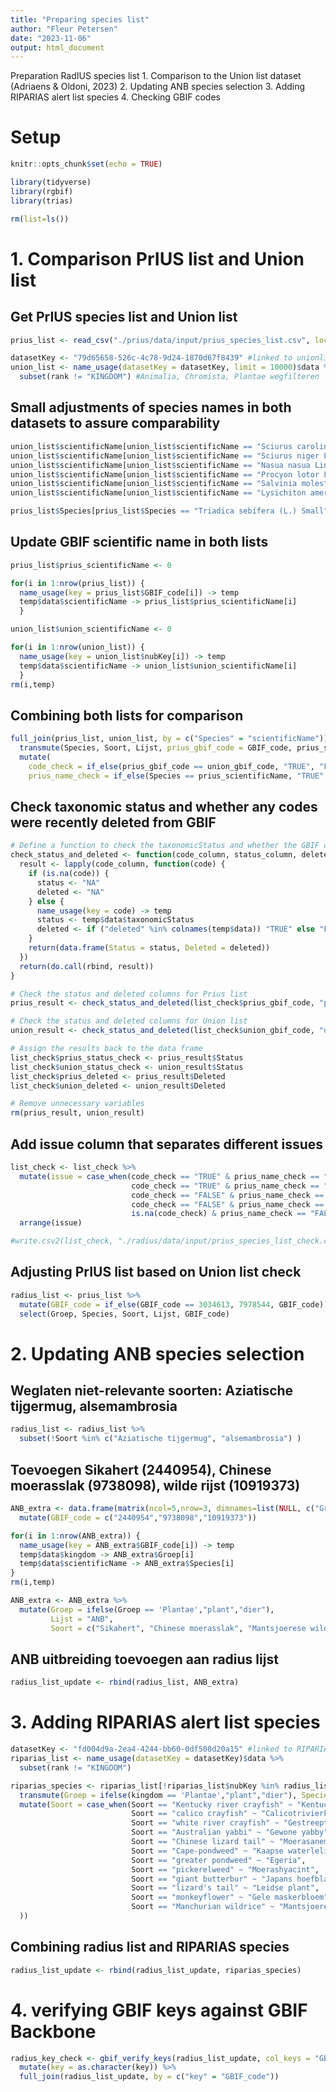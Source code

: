 ```yaml
---
title: "Preparing species list"
author: "Fleur Petersen"
date: "2023-11-06"
output: html_document
---
```


Preparation RadIUS species list
1. Comparison to the Union list dataset (Adriaens & Oldoni, 2023)
2. Updating ANB species selection
3. Adding RIPARIAS alert list species
4. Checking GBIF codes 


# Setup
```r
knitr::opts_chunk$set(echo = TRUE)
```

```r
library(tidyverse)   
library(rgbif)        
library(trias)
```

```r
rm(list=ls())
```

# 1. Comparison PrIUS list and Union list

## Get PrIUS species list and Union list
```r
prius_list <- read_csv("./prius/data/input/prius_species_list.csv", locale = locale(encoding = "ISO-8859-1"), show_col_types = FALSE)  
```

```r
datasetKey <- "79d65658-526c-4c78-9d24-1870d67f8439" #linked to unionlist dataset ("https://www.gbif.org/dataset/79d65658-526c-4c78-9d24-1870d67f8439")
union_list <- name_usage(datasetKey = datasetKey, limit = 10000)$data %>%
  subset(rank != "KINGDOM") #Animalia, Chromista, Plantae wegfilteren
```

## Small adjustments of species names in both datasets to assure comparability
```r
union_list$scientificName[union_list$scientificName == "Sciurus carolinensis Gmelin,1788"] <- "Sciurus carolinensis Gmelin, 1788"
union_list$scientificName[union_list$scientificName == "Sciurus niger Linnaeus, 1758"] <- "Sciurus niger L., 1758"
union_list$scientificName[union_list$scientificName == "Nasua nasua Linnaeus, 1766"] <- "Nasua nasua L., 1766"
union_list$scientificName[union_list$scientificName == "Procyon lotor Linnaeus, 1758"] <- "Procyon lotor L., 1758"
union_list$scientificName[union_list$scientificName == "Salvinia molesta D.S. Mitch."] <- "Salvinia molesta D.S.Mitch."
union_list$scientificName[union_list$scientificName == "Lysichiton americanus Hultén and St. John"] <- "Lysichiton americanus Hultén & H. St. John"
```

```r
prius_list$Species[prius_list$Species == "Triadica sebífera (L.) Small"] <- "Triadica sebifera (L.) Small"
```

## Update GBIF scientific name in both lists
```r
prius_list$prius_scientificName <- 0

for(i in 1:nrow(prius_list)) {
  name_usage(key = prius_list$GBIF_code[i]) -> temp
  temp$data$scientificName -> prius_list$prius_scientificName[i]
  }

union_list$union_scientificName <- 0

for(i in 1:nrow(union_list)) {
  name_usage(key = union_list$nubKey[i]) -> temp
  temp$data$scientificName -> union_list$union_scientificName[i]
  }
rm(i,temp)
```

## Combining both lists for comparison
```r
full_join(prius_list, union_list, by = c("Species" = "scientificName")) %>%
  transmute(Species, Soort, Lijst, prius_gbif_code = GBIF_code, prius_scientificName, union_gbif_code = nubKey, union_scientificName) %>%
  mutate(
    code_check = if_else(prius_gbif_code == union_gbif_code, "TRUE", "FALSE"),
    prius_name_check = if_else(Species == prius_scientificName, "TRUE", "FALSE")) -> list_check
```

## Check taxonomic status and whether any codes were recently deleted from GBIF
```r
# Define a function to check the taxonomicStatus and whether the GBIF code was (recently) deleted
check_status_and_deleted <- function(code_column, status_column, deleted_column) {
  result <- lapply(code_column, function(code) {
    if (is.na(code)) {
      status <- "NA"
      deleted <- "NA"
    } else {
      name_usage(key = code) -> temp
      status <- temp$data$taxonomicStatus
      deleted <- if ("deleted" %in% colnames(temp$data)) "TRUE" else "FALSE"
    }
    return(data.frame(Status = status, Deleted = deleted))
  })
  return(do.call(rbind, result))
}

# Check the status and deleted columns for Prius list
prius_result <- check_status_and_deleted(list_check$prius_gbif_code, "prius_status_check", "prius_deleted")

# Check the status and deleted columns for Union list
union_result <- check_status_and_deleted(list_check$union_gbif_code, "union_status_check", "union_deleted")

# Assign the results back to the data frame
list_check$prius_status_check <- prius_result$Status
list_check$union_status_check <- union_result$Status
list_check$prius_deleted <- prius_result$Deleted
list_check$union_deleted <- union_result$Deleted

# Remove unnecessary variables
rm(prius_result, union_result)
```

## Add issue column that separates different issues
```r
list_check <- list_check %>%
  mutate(issue = case_when(code_check == "TRUE" & prius_name_check == "TRUE" ~ "ok",
                           code_check == "TRUE" & prius_name_check == "FALSE" ~ "name_issue",   #name_issue: in prius list Species is not equal to gbif scientific name
                           code_check == "FALSE" & prius_name_check == "TRUE" ~ "code_issue",   #code_issue: gbif codes differ between prius and union list
                           code_check == "FALSE" & prius_name_check == "FALSE" ~ "code_name_issue",   #code_name_issue: combination of two previous issues
                           is.na(code_check) & prius_name_check == "FALSE" ~ "name_issue")) %>%
  arrange(issue)
```

```r
#write.csv2(list_check, "./radius/data/input/prius_species_list_check.csv")
```


## Adjusting PrIUS list based on Union list check
```r
radius_list <- prius_list %>%
  mutate(GBIF_code = if_else(GBIF_code == 3034613, 7978544, GBIF_code))  %>%  #aanpassing obv check met union list
  select(Groep, Species, Soort, Lijst, GBIF_code) 
```

# 2. Updating ANB species selection

## Weglaten niet-relevante soorten: Aziatische tijgermug, alsemambrosia
```r
radius_list <- radius_list %>%
  subset(!Soort %in% c("Aziatische tijgermug", "alsemambrosia") )
```

## Toevoegen Sikahert (2440954), Chinese moerasslak (9738098), wilde rijst (10919373)
```r
ANB_extra <- data.frame(matrix(ncol=5,nrow=3, dimnames=list(NULL, c("Groep","Species","Soort","Lijst","GBIF_code")))) %>%
  mutate(GBIF_code = c("2440954","9738098","10919373"))

for(i in 1:nrow(ANB_extra)) {
  name_usage(key = ANB_extra$GBIF_code[i]) -> temp
  temp$data$kingdom -> ANB_extra$Groep[i]
  temp$data$scientificName -> ANB_extra$Species[i]
}
rm(i,temp)

ANB_extra <- ANB_extra %>%
  mutate(Groep = ifelse(Groep == 'Plantae',"plant","dier"), 
         Lijst = "ANB", 
         Soort = c("Sikahert", "Chinese moerasslak", "Mantsjoerese wilde rijst")) 
```

## ANB uitbreiding toevoegen aan radius lijst
```r
radius_list_update <- rbind(radius_list, ANB_extra)
```

# 3. Adding RIPARIAS alert list species

```r
datasetKey <- "fd004d9a-2ea4-4244-bb60-0df508d20a15" #linked to RIPARIAS alert list ("https://www.gbif.org/dataset/fd004d9a-2ea4-4244-bb60-0df508d20a15")
riparias_list <- name_usage(datasetKey = datasetKey)$data %>%
  subset(rank != "KINGDOM")

riparias_species <- riparias_list[!riparias_list$nubKey %in% radius_list_update$GBIF_code,] %>%   #only select species that are not already present in the radius_list_update
  transmute(Groep = ifelse(kingdom == 'Plantae',"plant","dier"), Species = scientificName, Soort = vernacularName, Lijst = "RIPARIAS", GBIF_code = nubKey) %>%
  mutate(Soort = case_when(Soort == "Kentucky river crayfish" ~ "Kentuckyrivierkreeft",
                           Soort == "calico crayfish" ~ "Calicotrivierkreeft", 
                           Soort == "white river crayfish" ~ "Gestreepte Amerikaanse rivierkreeft",
                           Soort == "Australian yabbi" ~ "Gewone yabby",
                           Soort == "Chinese lizard tail" ~ "Moerasanemoon",
                           Soort == "Cape-pondweed" ~ "Kaapse waterlelie", 
                           Soort == "greater pondweed" ~ "Egeria",
                           Soort == "pickerelweed" ~ "Moerashyacint",
                           Soort == "giant butterbur" ~ "Japans hoefblad", 
                           Soort == "lizard's tail" ~ "Leidse plant",
                           Soort == "monkeyflower" ~ "Gele maskerbloem",
                           Soort == "Manchurian wildrice" ~ "Mantsjoerese wilde rijst"
  ))
```

## Combining radius list and RIPARIAS species
```r
radius_list_update <- rbind(radius_list_update, riparias_species)
```

# 4. verifying GBIF keys against GBIF Backbone

```r
radius_key_check <- gbif_verify_keys(radius_list_update, col_keys = "GBIF_code") %>%
  mutate(key = as.character(key)) %>%
  full_join(radius_list_update, by = c("key" = "GBIF_code"))
```


